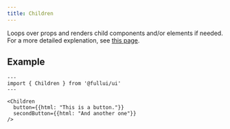 ```yaml
---
title: Children
---
```


Loops over props and renders child components and/or elements if needed. For a more detailed explenation, see [this page](/overview/children).

## Example
``` astro live
---
import { Children } from '@fullui/ui'
---

<Children
  button={{html: "This is a button."}}
  secondButton={{html: "And another one"}}
/>
```